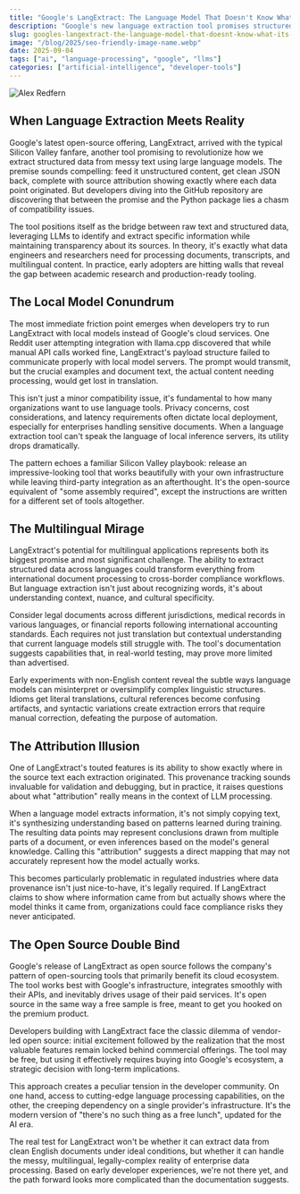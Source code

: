 ```yaml
---
title: "Google's LangExtract: The Language Model That Doesn't Know What It's Doing"
description: "Google's new language extraction tool promises structured data from messy text, but developers are discovering it's more complicated than advertised."
slug: googles-langextract-the-language-model-that-doesnt-know-what-its-doing
image: "/blog/2025/seo-friendly-image-name.webp"
date: 2025-09-04
tags: ["ai", "language-processing", "google", "llms"]
categories: ["artificial-intelligence", "developer-tools"]
---
```


![Alex Redfern](LangExtractbyGoogle_ANewToolforLanguageExtraction_Alex-Redfern-bw--1-.png)

## When Language Extraction Meets Reality

Google's latest open-source offering, LangExtract, arrived with the typical Silicon Valley fanfare, another tool promising to revolutionize how we extract structured data from messy text using large language models. The premise sounds compelling: feed it unstructured content, get clean JSON back, complete with source attribution showing exactly where each data point originated. But developers diving into the GitHub repository are discovering that between the promise and the Python package lies a chasm of compatibility issues.

The tool positions itself as the bridge between raw text and structured data, leveraging LLMs to identify and extract specific information while maintaining transparency about its sources. In theory, it's exactly what data engineers and researchers need for processing documents, transcripts, and multilingual content. In practice, early adopters are hitting walls that reveal the gap between academic research and production-ready tooling.

## The Local Model Conundrum

The most immediate friction point emerges when developers try to run LangExtract with local models instead of Google's cloud services. One Reddit user attempting integration with llama.cpp discovered that while manual API calls worked fine, LangExtract's payload structure failed to communicate properly with local model servers. The prompt would transmit, but the crucial examples and document text, the actual content needing processing, would get lost in translation.

This isn't just a minor compatibility issue, it's fundamental to how many organizations want to use language tools. Privacy concerns, cost considerations, and latency requirements often dictate local deployment, especially for enterprises handling sensitive documents. When a language extraction tool can't speak the language of local inference servers, its utility drops dramatically.

The pattern echoes a familiar Silicon Valley playbook: release an impressive-looking tool that works beautifully with your own infrastructure while leaving third-party integration as an afterthought. It's the open-source equivalent of "some assembly required", except the instructions are written for a different set of tools altogether.

## The Multilingual Mirage

LangExtract's potential for multilingual applications represents both its biggest promise and most significant challenge. The ability to extract structured data across languages could transform everything from international document processing to cross-border compliance workflows. But language extraction isn't just about recognizing words, it's about understanding context, nuance, and cultural specificity.

Consider legal documents across different jurisdictions, medical records in various languages, or financial reports following international accounting standards. Each requires not just translation but contextual understanding that current language models still struggle with. The tool's documentation suggests capabilities that, in real-world testing, may prove more limited than advertised.

Early experiments with non-English content reveal the subtle ways language models can misinterpret or oversimplify complex linguistic structures. Idioms get literal translations, cultural references become confusing artifacts, and syntactic variations create extraction errors that require manual correction, defeating the purpose of automation.

## The Attribution Illusion

One of LangExtract's touted features is its ability to show exactly where in the source text each extraction originated. This provenance tracking sounds invaluable for validation and debugging, but in practice, it raises questions about what "attribution" really means in the context of LLM processing.

When a language model extracts information, it's not simply copying text, it's synthesizing understanding based on patterns learned during training. The resulting data points may represent conclusions drawn from multiple parts of a document, or even inferences based on the model's general knowledge. Calling this "attribution" suggests a direct mapping that may not accurately represent how the model actually works.

This becomes particularly problematic in regulated industries where data provenance isn't just nice-to-have, it's legally required. If LangExtract claims to show where information came from but actually shows where the model thinks it came from, organizations could face compliance risks they never anticipated.

## The Open Source Double Bind

Google's release of LangExtract as open source follows the company's pattern of open-sourcing tools that primarily benefit its cloud ecosystem. The tool works best with Google's infrastructure, integrates smoothly with their APIs, and inevitably drives usage of their paid services. It's open source in the same way a free sample is free, meant to get you hooked on the premium product.

Developers building with LangExtract face the classic dilemma of vendor-led open source: initial excitement followed by the realization that the most valuable features remain locked behind commercial offerings. The tool may be free, but using it effectively requires buying into Google's ecosystem, a strategic decision with long-term implications.

This approach creates a peculiar tension in the developer community. On one hand, access to cutting-edge language processing capabilities, on the other, the creeping dependency on a single provider's infrastructure. It's the modern version of "there's no such thing as a free lunch", updated for the AI era.

The real test for LangExtract won't be whether it can extract data from clean English documents under ideal conditions, but whether it can handle the messy, multilingual, legally-complex reality of enterprise data processing. Based on early developer experiences, we're not there yet, and the path forward looks more complicated than the documentation suggests.